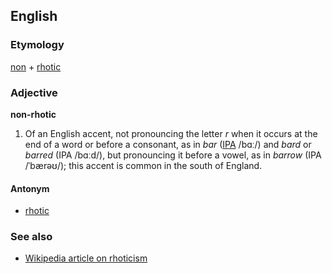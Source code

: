 ==English==
===Etymology===
[[non]] + [[rhotic]]

===Adjective===
'''non-rhotic'''

#Of an English accent, not pronouncing the letter ''r'' when it occurs at the end of a word or before a consonant, as in ''bar'' ([[w:IPA|IPA]] /bɑː/) and ''bard'' or ''barred'' (IPA /bɑːd/), but pronouncing it before a vowel, as in ''barrow'' (IPA /ˈbærəʊ/); this accent is common in the south of England.

====Antonym====
*[[rhotic]]

===See also===
*[[en:Rhotic|Wikipedia article on rhoticism]]
